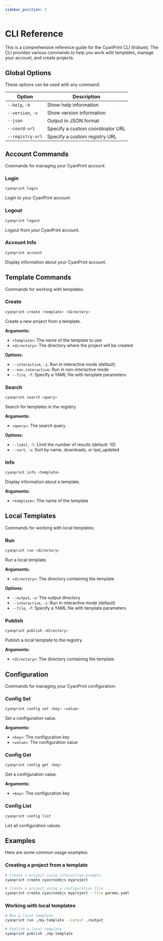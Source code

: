 ```yaml
---
sidebar_position: 3
---
```



# CLI Reference

This is a comprehensive reference guide for the CyanPrint CLI (Iridium). The CLI provides various commands to help you work with templates, manage your account, and create projects.

## Global Options

These options can be used with any command:

| Option | Description |
|--------|-------------|
| `--help`, `-h` | Show help information |
| `--version`, `-v` | Show version information |
| `--json` | Output in JSON format |
| `--coord-url` | Specify a custom coordinator URL |
| `--registry-url` | Specify a custom registry URL |

## Account Commands

Commands for managing your CyanPrint account:

### Login

```bash
cyanprint login
```

Login to your CyanPrint account.

### Logout

```bash
cyanprint logout
```

Logout from your CyanPrint account.

### Account Info

```bash
cyanprint account
```

Display information about your CyanPrint account.

## Template Commands

Commands for working with templates:

### Create

```bash
cyanprint create <template> <directory>
```

Create a new project from a template.

**Arguments:**
- `<template>`: The name of the template to use
- `<directory>`: The directory where the project will be created

**Options:**
- `--interactive`, `-i`: Run in interactive mode (default)
- `--non-interactive`: Run in non-interactive mode
- `--file`, `-f`: Specify a YAML file with template parameters

### Search

```bash
cyanprint search <query>
```

Search for templates in the registry.

**Arguments:**
- `<query>`: The search query

**Options:**
- `--limit`, `-l`: Limit the number of results (default: 10)
- `--sort`, `-s`: Sort by name, downloads, or last_updated

### Info

```bash
cyanprint info <template>
```

Display information about a template.

**Arguments:**
- `<template>`: The name of the template

## Local Templates

Commands for working with local templates:

### Run

```bash
cyanprint run <directory>
```

Run a local template.

**Arguments:**
- `<directory>`: The directory containing the template

**Options:**
- `--output`, `-o`: The output directory
- `--interactive`, `-i`: Run in interactive mode (default)
- `--file`, `-f`: Specify a YAML file with template parameters

### Publish

```bash
cyanprint publish <directory>
```

Publish a local template to the registry.

**Arguments:**
- `<directory>`: The directory containing the template

## Configuration

Commands for managing your CyanPrint configuration:

### Config Set

```bash
cyanprint config set <key> <value>
```

Set a configuration value.

**Arguments:**
- `<key>`: The configuration key
- `<value>`: The configuration value

### Config Get

```bash
cyanprint config get <key>
```

Get a configuration value.

**Arguments:**
- `<key>`: The configuration key

### Config List

```bash
cyanprint config list
```

List all configuration values.

## Examples

Here are some common usage examples:

### Creating a project from a template

```bash
# Create a project using interactive prompts
cyanprint create cyan/nodejs myproject

# Create a project using a configuration file
cyanprint create cyan/nodejs myproject --file params.yaml
```

### Working with local templates

```bash
# Run a local template
cyanprint run ./my-template --output ./output

# Publish a local template
cyanprint publish ./my-template
``` 